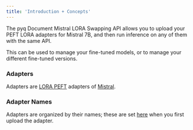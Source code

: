 ```yaml
---
title: 'Introduction + Concepts'
---
```


The pyq Document Mistral LORA Swapping API allows you to upload your PEFT LORA adapters for Mistral 7B, and then run inference on any of them with the same API. 

This can be used to manage your fine-tuned models, or to manage your different fine-tuned versions. 

### Adapters

Adapters are [LORA PEFT](api-reference/embeddings_api/upload-post) adapters of [Mistral](api-reference/embeddings_api/update-post).

### Adapter Names

Adapters are organized by their names; these are set [here](api-reference/lora_head_api/upload-adapter-post) when you first upload the adapter.